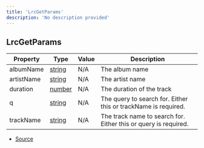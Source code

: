 ```yaml
---
title: 'LrcGetParams'
description: 'No description provided'
---
```


## LrcGetParams

| Property   | Type                                                                                              | Value | Description                                                     |
| ---------- | ------------------------------------------------------------------------------------------------- | ----- | --------------------------------------------------------------- |
| albumName  | [string](https://developer.mozilla.org/en-US/docs/Web/JavaScript/Reference/Global_Objects/String) | N/A   | The album name                                                  |
| artistName | [string](https://developer.mozilla.org/en-US/docs/Web/JavaScript/Reference/Global_Objects/String) | N/A   | The artist name                                                 |
| duration   | [number](https://developer.mozilla.org/en-US/docs/Web/JavaScript/Reference/Global_Objects/Number) | N/A   | The duration of the track                                       |
| q          | [string](https://developer.mozilla.org/en-US/docs/Web/JavaScript/Reference/Global_Objects/String) | N/A   | The query to search for. Either this or trackName is required.  |
| trackName  | [string](https://developer.mozilla.org/en-US/docs/Web/JavaScript/Reference/Global_Objects/String) | N/A   | The track name to search for. Either this or query is required. |

- [Source](https://github.com/androz2091/discord-player/blob/ce04b3f4c6671029ce4d4aa9090e56ac7e7f5666/packages/discord-player/src/lrclib/LrcLib.ts#L25)
